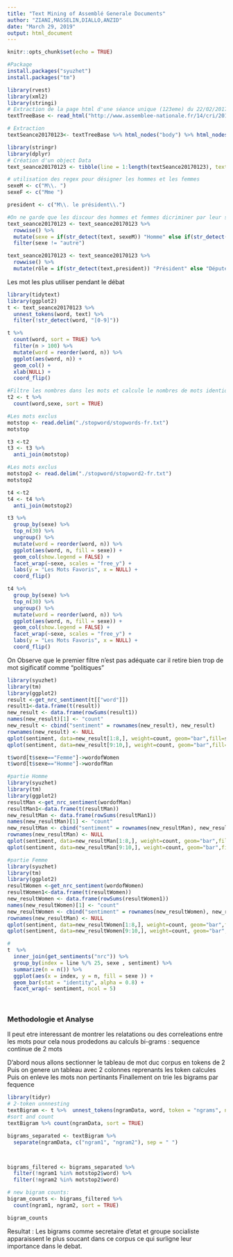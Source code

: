 ```yaml
---
title: "Text Mining of Assemblé Generale Documents"
author: "ZIANI,MASSELIN,DIALLO,ANZID"
date: "March 29, 2019"
output: html_document
---
```


```r
knitr::opts_chunk$set(echo = TRUE)
```


```r
#Package
install.packages("syuzhet")
install.packages("tm")
```

```r
library(rvest)
library(xml2)
library(stringi)
# Extraction de la page html d'une séance unique (123eme) du 22/02/2017
textTreeBase <- read_html("http://www.assemblee-nationale.fr/14/cri/2016-2017/20170123.asp")

# Extraction 
textSeance20170123<- textTreeBase %>% html_nodes("body") %>% html_nodes("p") %>% html_text() #extraction dans le noeud <body> puis dnas le noeud <p>

```

```r
library(stringr)
library(dplyr)
# Création d'un object Data
text_seance20170123 <- tibble(line = 1:length(textSeance20170123), text = textSeance20170123)

# utilisation des regex pour désigner les hommes et les femmes
sexeM <- c("M\\. ")
sexeF <- c("Mme ")

president <- c("M\\. le président\\.")

#On ne garde que les discour des hommes et femmes dicriminer par leur sexe
text_seance20170123 <- text_seance20170123 %>%
  rowwise() %>% 
  mutate(sexe = if(str_detect(text, sexeM)) "Homme" else if(str_detect(text, sexeF)) "Femme" else "autre") %>% 
  filter(sexe != "autre")

text_seance20170123 <- text_seance20170123 %>%
  rowwise() %>% 
  mutate(rôle = if(str_detect(text,president)) "Président" else "Député")
```

Les mot les plus utiliser pendant le débat
```r
library(tidytext)
library(ggplot2)
t <- text_seance20170123 %>% 
  unnest_tokens(word, text) %>%
  filter(!str_detect(word, "[0-9]"))

t %>%
  count(word, sort = TRUE) %>%
  filter(n > 100) %>%
  mutate(word = reorder(word, n)) %>%
  ggplot(aes(word, n)) +
  geom_col() +
  xlab(NULL) +
  coord_flip()

#Filtre les nombres dans les mots et calcule le nombres de mots identique en fonction du sexe
t2 <- t %>%
  count(word,sexe, sort = TRUE)
```


```r
#Les mots exclus
motstop <- read.delim("./stopword/stopwords-fr.txt")
motstop

t3 <-t2
t3 <- t3 %>%
  anti_join(motstop)
```
```r
#Les mots exclus
motstop2 <- read.delim("./stopword/stopword2-fr.txt")
motstop2

t4 <-t2
t4 <- t4 %>%
  anti_join(motstop2)
```




```r
t3 %>%
  group_by(sexe) %>%
  top_n(30) %>%
  ungroup() %>%
  mutate(word = reorder(word, n)) %>%
  ggplot(aes(word, n, fill = sexe)) +
  geom_col(show.legend = FALSE) +
  facet_wrap(~sexe, scales = "free_y") +
  labs(y = "Les Mots Favoris", x = NULL) +
  coord_flip()

t4 %>%
  group_by(sexe) %>%
  top_n(30) %>%
  ungroup() %>%
  mutate(word = reorder(word, n)) %>%
  ggplot(aes(word, n, fill = sexe)) +
  geom_col(show.legend = FALSE) +
  facet_wrap(~sexe, scales = "free_y") +
  labs(y = "Les Mots Favoris", x = NULL) +
  coord_flip()
```
On Observe que le premier filtre n'est pas adéquate car il retire bien trop de mot sigificatif comme "politiques"
```r

library(syuzhet)
library(tm)
library(ggplot2)
result <-get_nrc_sentiment(t[["word"]])
result1<-data.frame(t(result))
new_result <- data.frame(rowSums(result1))
names(new_result)[1] <- "count"
new_result <- cbind("sentiment" = rownames(new_result), new_result)
rownames(new_result) <- NULL
qplot(sentiment, data=new_result[1:8,], weight=count, geom="bar",fill=sentiment)+ggtitle("TedTalk Sentiments")
qplot(sentiment, data=new_result[9:10,], weight=count, geom="bar",fill=sentiment)+ggtitle("TedTalk Sentiments")

```

```r

t$word[t$sexe=="Femme"]->wordofWomen
t$word[t$sexe=="Homme"]->wordofMan

#partie Homme 
library(syuzhet)
library(tm)
library(ggplot2)
resultMan <-get_nrc_sentiment(wordofMan)
resultMan1<-data.frame(t(resultMan))
new_resultMan <- data.frame(rowSums(resultMan1))
names(new_resultMan)[1] <- "count"
new_resultMan <- cbind("sentiment" = rownames(new_resultMan), new_resultMan)
rownames(new_resultMan) <- NULL
qplot(sentiment, data=new_resultMan[1:8,], weight=count, geom="bar",fill=sentiment)+ggtitle("TedTalk Sentiments Homme ")
qplot(sentiment, data=new_resultMan[9:10,], weight=count, geom="bar",fill=sentiment)+ggtitle("TedTalk Sentiments Homme ")

#partie Femme 
library(syuzhet)
library(tm)
library(ggplot2)
resultWomen <-get_nrc_sentiment(wordofWomen)
resultWomen1<-data.frame(t(resultWomen))
new_resultWomen <- data.frame(rowSums(resultWomen1))
names(new_resultWomen)[1] <- "count"
new_resultWomen <- cbind("sentiment" = rownames(new_resultWomen), new_resultWomen)
rownames(new_resultMan) <- NULL
qplot(sentiment, data=new_resultWomen[1:8,], weight=count, geom="bar",fill=sentiment)+ggtitle("TedTalk Sentiments Femme")
qplot(sentiment, data=new_resultWomen[9:10,], weight=count, geom="bar",fill=sentiment)+ggtitle("TedTalk Sentiments Femme")


```


```r
# 
t  %>%   
  inner_join(get_sentiments("nrc")) %>%
  group_by(index = line %/% 25, sexe , sentiment) %>%
  summarize(n = n()) %>%
  ggplot(aes(x = index, y = n, fill = sexe )) + 
  geom_bar(stat = "identity", alpha = 0.8) + 
  facet_wrap(~ sentiment, ncol = 5) 

 

```

### Methodologie et Analyse
Il peut etre interessant de montrer les relatations ou des correleations entre les mots pour cela  nous prodedons au calculs bi-grams :
sequence continue de 2 mots

D'abord nous allons sectionner le tableau de mot duc corpus en tokens de 2 
Puis on genere un tableau avec 2 colonnes reprenants les token calcules
Puis on enleve les mots non pertinants
Finallement on trie les bigrams par fequence

```r
library(tidyr)
# 2-token unnnesting
textBigram <- t %>%  unnest_tokens(ngramData, word, token = "ngrams", n = 2)
#sort and count
textBigram %>% count(ngramData, sort = TRUE)

bigrams_separated <- textBigram %>%
  separate(ngramData, c("ngram1", "ngram2"), sep = " ")



bigrams_filtered <- bigrams_separated %>%
  filter(!ngram1 %in% motstop2$word) %>%
  filter(!ngram2 %in% motstop2$word)

# new bigram counts:
bigram_counts <- bigrams_filtered %>% 
  count(ngram1, ngram2, sort = TRUE)

bigram_counts

```

Resultat :
Les bigrams  comme secretaire d'etat et  groupe socialiste apparaissent le plus soucant dans ce corpus ce qui surligne leur importance dans le debat.
